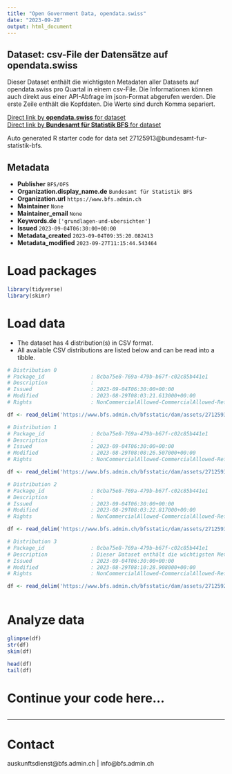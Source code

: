 ```yaml
---
title: "Open Government Data, opendata.swiss"
date: "2023-09-28"
output: html_document
---
```


## Dataset: csv-File der Datensätze auf opendata.swiss

Dieser Dataset enthält die wichtigsten Metadaten aller Datasets auf opendata.swiss pro Quartal in einem csv-File. Die Informationen können auch direkt aus einer API-Abfrage im json-Format abgerufen werden. Die erste Zeile enthält die Kopfdaten. Die Werte sind durch Komma separiert.

[Direct link by **opendata.swiss** for dataset](https://opendata.swiss/de/dataset/csv-file-der-datensatze-auf-opendata-swiss)<br>
[Direct link by **Bundesamt für Statistik BFS** for dataset](https://www.bfs.admin.ch/asset/de/ts-d-00.02-OGD-03)

Auto generated R starter code for data set 27125913@bundesamt-fur-statistik-bfs.

## Metadata

- **Publisher** `BFS/OFS`
- **Organization.display_name.de** `Bundesamt für Statistik BFS`
- **Organization.url** `https://www.bfs.admin.ch`
- **Maintainer** `None`
- **Maintainer_email** `None`
- **Keywords.de** `['grundlagen-und-ubersichten']`
- **Issued** `2023-09-04T06:30:00+00:00`
- **Metadata_created** `2023-09-04T09:35:20.082413`
- **Metadata_modified** `2023-09-27T11:15:44.543464`


# Load packages

```r

library(tidyverse)
library(skimr)

```

# Load data

-   The dataset has 4 distribution(s) in CSV format.
-   All available CSV distributions are listed below and can be read into a tibble.

```r

# Distribution 0
# Package_id               : 8cba75e8-769a-479b-b67f-c02c85b441e1
# Description              : 
# Issued                   : 2023-09-04T06:30:00+00:00
# Modified                 : 2023-08-29T08:03:21.613000+00:00
# Rights                   : NonCommercialAllowed-CommercialAllowed-ReferenceNotRequired

df <- read_delim('https://www.bfs.admin.ch/bfsstatic/dam/assets/27125932/master')

# Distribution 1
# Package_id               : 8cba75e8-769a-479b-b67f-c02c85b441e1
# Description              : 
# Issued                   : 2023-09-04T06:30:00+00:00
# Modified                 : 2023-08-29T08:08:26.507000+00:00
# Rights                   : NonCommercialAllowed-CommercialAllowed-ReferenceNotRequired

df <- read_delim('https://www.bfs.admin.ch/bfsstatic/dam/assets/27125930/master')

# Distribution 2
# Package_id               : 8cba75e8-769a-479b-b67f-c02c85b441e1
# Description              : 
# Issued                   : 2023-09-04T06:30:00+00:00
# Modified                 : 2023-08-29T08:03:22.817000+00:00
# Rights                   : NonCommercialAllowed-CommercialAllowed-ReferenceNotRequired

df <- read_delim('https://www.bfs.admin.ch/bfsstatic/dam/assets/27125931/master')

# Distribution 3
# Package_id               : 8cba75e8-769a-479b-b67f-c02c85b441e1
# Description              : Dieser Dataset enthält die wichtigsten Metadaten aller Datasets auf opendata.swiss pro Quartal in einem csv-File. Die Informationen können auch direkt aus einer API-Abfrage im json-Format abgerufen werden. Die erste Zeile enthält die Kopfdaten. Die Werte sind durch Komma separiert.
# Issued                   : 2023-09-04T06:30:00+00:00
# Modified                 : 2023-08-29T08:10:28.908000+00:00
# Rights                   : NonCommercialAllowed-CommercialAllowed-ReferenceNotRequired

df <- read_delim('https://www.bfs.admin.ch/bfsstatic/dam/assets/27125926/master')



```

# Analyze data

```r

glimpse(df)
str(df)
skim(df)

head(df)
tail(df)

```

# Continue your code here...

```r

```

------------------------------------------------------------------------

# Contact

auskunftsdienst@bfs.admin.ch | info@bfs.admin.ch
